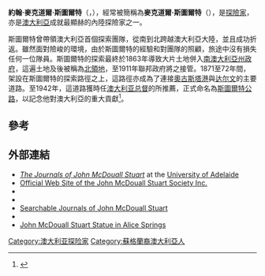 {{Expand language|1=de|time=2020-09-14T04:31:00+00:00}}
{{Infobox person
|image       = John McDouall Stuart (Portrait).jpg
|caption     = 約翰·麥克道爾·斯圖爾特
|name        = 約翰·麥克道爾·斯圖爾特
|birth_date  = {{birth date|df=yes|1815|9|7}} 
|birth_place = [[蘇格蘭|蘇格蘭]][[法夫|法夫]]{{le|戴薩特 (法夫)|Dysart, Fife|戴薩特}}
|death_date = {{death date and age|df=yes|1866|6|5|1815|9|7}} 
|death_place = 英國倫敦
|occupation  = 澳大利亞探險家，測量師，放牧人
}}
'''約翰·麥克道爾·斯圖爾特'''（{{lang-en|John McDouall Stuart}}，{{bd|1815年|9月7日|1866年|6月5日}}），經常被簡稱為'''麥克道爾·斯圖爾特'''（{{lang|en|McDouall Stuart}}），是{{le|澳大利亞蘇格蘭人|Scottish Australians|蘇格蘭裔}}[[探險家|探險家]]，亦是[[澳大利亞|澳大利亞]]成就最顯赫的內陸探險家之一。

斯圖爾特曾帶領澳大利亞首個探索團隊，從南到北跨越澳大利亞大陸，並且成功折返。雖然面對險峻的環境，由於斯圖爾特的經驗和對團隊的照顧，旅途中沒有損失任何一位隊員。斯圖爾特的探索最終於1863年導致大片土地併入[[南澳大利亞州政府|南澳大利亞州政府]]，這遍土地及後被稱為[[北領地|北領地]]，至1911年聯邦政府將之接管。1871至72年間，{{le|澳大利亞陸上電報線|Australian Overland Telegraph Line}}架設在斯圖爾特的探索路徑之上，這路徑亦成為了連接[[奧古斯塔港|奧古斯塔港]]與[[达尔文_(澳大利亚)|达尔文]]的主要道路。至1942年，這道路獲時任[[澳大利亚总督|澳大利亚总督]]的{{le|亚历山大·戈尔·霍尔-鲁思文，第一代高里男爵|Alexander Hore-Ruthven, 1st Earl of Gowrie|高里}}所推薦，正式命名為[[斯圖爾特公路|斯圖爾特公路]]，以記念他對澳大利亞的重大貢獻<ref>{{cite news |url=http://nla.gov.au/nla.news-article17858232 |title=Governor-General on N.T. Visit |newspaper=[[The_Sydney_Morning_Herald|The Sydney Morning Herald]] |issue=32,946 |location=New South Wales, Australia |date=30 July 1943 |accessdate=13 October 2019 |page=4 |via=National Library of Australia}}</ref>。

== 參考 ==
{{reflist}}

== 外部連結 ==
{{commons category}}
* [https://web.archive.org/web/20070628234302/http://etext.library.adelaide.edu.au/s/stuart/john_mcdouall/journals/ ''The Journals of John McDouall Stuart''] at the [[University_of_Adelaide|University of Adelaide]]
* [http://www.johnmcdouallstuart.org.au Official Web Site of the John McDouall Stuart Society Inc.] {{Wayback|url=http://www.johnmcdouallstuart.org.au/ |date=20210427220252 }}
* {{Gutenberg author |id=Stuart,+John+McDouall | name=John McDouall Stuart}}
* {{Internet Archive author |sname=John McDouall Stuart |sopt=t}}
* [https://web.archive.org/web/20100618182405/http://www.australianexplorers.com.au/john-mcdouall-stuart Searchable Journals of John McDouall Stuart]
* {{Find a Grave|20721}}
* [http://monumentaustralia.org.au/themes/people/discovery/display/103326-john-mcdouall-stuart-statue John McDouall Stuart Statue in Alice Springs] {{Wayback|url=http://monumentaustralia.org.au/themes/people/discovery/display/103326-john-mcdouall-stuart-statue |date=20160303235616 }}

{{Authority control}}

[[Category:澳大利亚探险家|Category:澳大利亚探险家]]
[[Category:蘇格蘭裔澳大利亞人|Category:蘇格蘭裔澳大利亞人]]